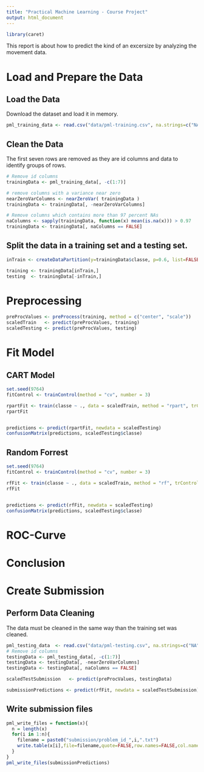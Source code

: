 ```yaml
---
title: "Practical Machine Learning - Course Project"
output: html_document
---
```


```r
library(caret)
```

This report is about how to predict the kind of an excersize by analyzing the movement data.

# Load and Prepare the Data

## Load the Data
Download the dataset and load it in memory.
```r
pml_training_data <- read.csv("data/pml-training.csv", na.strings=c("NA","#DIV/0!",""), stringsAsFactors = TRUE)
```
## Clean the Data
The first seven rows are removed as they are id columns and data to identify groups of rows.

```r
# Remove id columns
trainingData <- pml_training_data[, -c(1:7)]

# remove columns with a variance near zero
nearZeroVarColumns <- nearZeroVar( trainingData )
trainingData <- trainingData[, -nearZeroVarColumns]

# Remove columns which contains more than 97 percent NAs
naColumns <- sapply(trainingData, function(x) mean(is.na(x))) > 0.97
trainingData <- trainingData[, naColumns == FALSE]
```


## Split the data in a training set and a testing set.

```r
inTrain <- createDataPartition(y=trainingData$classe, p=0.6, list=FALSE)

training <- trainingData[inTrain,]
testing  <- trainingData[-inTrain,]
```

# Preprocessing

```r
preProcValues <- preProcess(training, method = c("center", "scale"))
scaledTrain   <- predict(preProcValues, training)
scaledTesting <- predict(preProcValues, testing)
```

# Fit Model


## CART Model
```r
set.seed(9764)
fitControl <- trainControl(method = "cv", number = 3)

rpartFit <- train(classe ~ ., data = scaledTrain, method = "rpart", trControl = fitControl)
rpartFit


predictions <- predict(rpartFit, newdata = scaledTesting)
confusionMatrix(predictions, scaledTesting$classe)
```

## Random Forrest
```r
set.seed(9764)
fitControl <- trainControl(method = "cv", number = 3)

rfFit <- train(classe ~ ., data = scaledTrain, method = "rf", trControl = fitControl)
rfFit


predictions <- predict(rfFit, newdata = scaledTesting)
confusionMatrix(predictions, scaledTesting$classe)
```

# ROC-Curve

# Conclusion

# Create Submission

## Perform Data Cleaning
The data must be cleaned in the same way than the training set was cleaned.

```r
pml_testing_data  <- read.csv("data/pml-testing.csv", na.strings=c("NA","#DIV/0!",""), stringsAsFactors = TRUE)
# Remove id columns
testingData <- pml_testing_data[, -c(1:7)]
testingData <- testingData[, -nearZeroVarColumns]
testingData <- testingData[, naColumns == FALSE]

scaledTestSubmission   <- predict(preProcValues, testingData)

submissionPredictions <- predict(rfFit, newdata = scaledTestSubmission)
```

## Write submission files
```r
 
pml_write_files = function(x){
  n = length(x)
  for(i in 1:n){
    filename = paste0("submission/problem_id_",i,".txt")
    write.table(x[i],file=filename,quote=FALSE,row.names=FALSE,col.names=FALSE)
  }
}
pml_write_files(submissionPredictions)
```